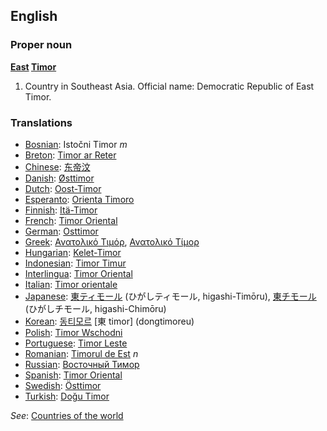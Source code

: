 ==English==

===Proper noun===
'''[[East]] [[Timor]]'''

# Country in Southeast Asia. Official name: Democratic Republic of East Timor.

===Translations===
*[[Bosnian]]: Istočni Timor ''m''
*[[Breton]]: [[Timor ar Reter]]
*[[Chinese]]: [[东帝汶]]
*[[Danish]]: [[Østtimor]]
*[[Dutch]]: [[Oost-Timor]]
*[[Esperanto]]: [[Orienta Timoro]]
*[[Finnish]]: [[Itä-Timor]]
*[[French]]: [[Timor Oriental]]
*[[German]]: [[Osttimor]]
*[[Greek]]: [[Ανατολικό Τιμόρ]], [[Ανατολικό Τίμορ]]
*[[Hungarian]]: [[Kelet-Timor]]
*[[Indonesian]]: [[Timor Timur]]
*[[Interlingua]]: [[Timor Oriental]]
*[[Italian]]: [[Timor orientale]]
*[[Japanese]]: [[東ティモール]] (ひがしティモール, higashi-Timōru), [[東チモール]] (ひがしチモール, higashi-Chimōru)
*[[Korean]]: [[동티모르]] [東 timor] (dongtimoreu)
*[[Polish]]: [[Timor Wschodni]]
*[[Portuguese]]: [[Timor Leste]]
*[[Romanian]]: [[Timorul de Est]] ''n''
*[[Russian]]: [[Восточный Тимор]]
*[[Spanish]]: [[Timor Oriental]]
*[[Swedish]]: [[Östtimor]]
*[[Turkish]]: [[Doğu Timor]]

''See'': [[Countries of the world]]